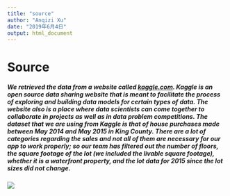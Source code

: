 ```yaml
---
title: "source"
author: "Anqizi Xu"
date: "2019年6月4日"
output: html_document
---
```


# Source


##### We retrieved the data from a website called [kaggle.com](https://www.kaggle.com/gabriellima/house-sales-in-king-county-usa/data). Kaggle is an open source data sharing website that is meant to facilitate the process of exploring and building data models for certain types of data. The website also is a place where data scientists can come together to collaborate in projects as well as in data problem competitions. The dataset that we are using from Kaggle is that of house purchases made between May 2014 and May 2015 in King County. There are a lot of categories regarding the sales and not all of them are necessary for our app to work properly; so our team has filtered out the number of floors, the square footage of the lot (we included the livable square footage), whether it is a waterfront property, and the lot data for 2015 since the lot sizes did not change.


![](kaggle.logo.png)
